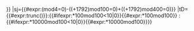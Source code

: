 {{Republican Calendar/2|MO={{{MO|1}}}|y={{{y|216}}}|t={{{t|}}}|gy={{{gy|1}}}|gm={{{gm|1}}}|gd={{{gd|1}}}|pt={{{pt|1}}}|dnr={{{dnr|9}}}
|md={{#switch:{{{y|1}}}|4|8=22|12|16=23|{{#expr:23-floor(({{{y|1}}}-1)/100)+floor(({{{y|1}}}-1)/400)+floor(({{{y|1}}}-209)/100) -floor(({{{y|1}}}-209)/400)}}}}
|sj={{#expr:({{{y|0}}}mod4=0)-(({{{y|1}}}+1792)mod100=0)+(({{{y|1}}}+1792)mod400=0)}}
|tD={{#expr:trunc({{{1|1}}})}}:{{#ifexpr:{{{1|1}}}*100mod100<10|0}}{{#expr:{{{1|1}}}*100mod100}}<!--
 -->:{{#ifexpr:{{{1|1}}}*10000mod100<10|0}}{{#expr:{{{1|1}}}*10000mod100}}}}<noinclude>{{doc|content=

[[Category:法國共和曆模板|{{PAGENAME}}]]
}}</noinclude>